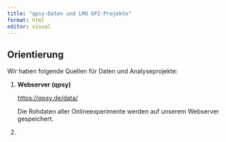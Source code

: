 ```yaml
---
title: "qpsy-Daten und LMU GP2-Projekte"
format: html
editor: visual
---
```


## Orientierung

Wir haben folgende Quellen für Daten und Analyseprojekte:

1.  **Webserver (qpsy)**

    <https://qpsy.de/data/>

    Die Rohdaten aller Onlineexperimente werden auf unserem Webserver gespeichert.

2.  
